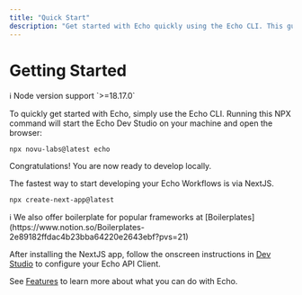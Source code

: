 ```yaml
---
title: "Quick Start"
description: "Get started with Echo quickly using the Echo CLI. This guide will help you get started with Echo and develop locally."
---
```

# Getting Started

<aside>
    ℹ️ Node version support `>=18.17.0`

</aside>

To quickly get started with Echo, simply use the Echo CLI. Running this NPX command will start the Echo Dev Studio on your machine and open the browser:

```shell
npx novu-labs@latest echo
```

Congratulations! You are now ready to develop locally.

The fastest way to start developing your Echo Workflows is via NextJS.

```shell
npx create-next-app@latest
```

<aside>
    ℹ️ We also offer boilerplate for popular frameworks at [Boilerplates](https://www.notion.so/Boilerplates-2e89182ffdac4b23bba64220e2643ebf?pvs=21)

</aside>

After installing the NextJS app, follow the onscreen instructions in [Dev Studio](http://localhost:2022/) to configure your Echo API Client.

See [Features](https://www.notion.so/Features-2f641647d95d459fa9719b6d81194abc?pvs=21)  to learn more about what you can do with Echo.
